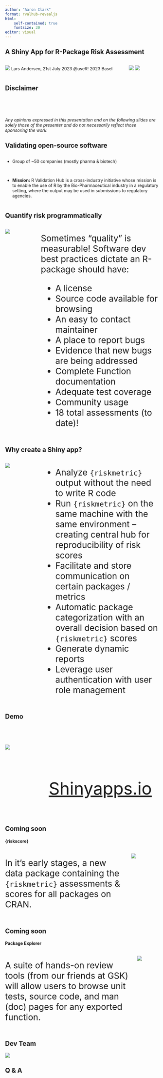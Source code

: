 ```yaml
---
author: "Aaron Clark"
format: rvalhub-revealjs
html:
    self-contained: true
    fontsize: 30
editor: visual
---
```


## A Shiny App for R-Package Risk Assessment

::: columns
::: {.column width="80%"}
![](images/title_app_page.png) Lars Andersen, 21st July 2023 @useR! 2023 Basel
:::

::: {.column width="20%"}
<!-- ![](images/riskassessment_logo.png)  -->

<!-- <img src="images/riskassessment_logo.png" height="172" style="height:172px;"/> -->

<!-- <img src="images/pharmaverse_logo.png" height="172" style="height:172px;"/> -->

![](images/riskassessment_logo_small.png) ![](images/pharmaverse_logo.png)
:::
:::

## Disclaimer

</br></br></br>

*Any opinions expressed in this presentation and on the following slides are solely those of the presenter and do not necessarily reflect those sponsoring the work.*

## Validating open-source software

::: columns
::: {.column width="90%"}
-   Group of \~50 companies (mostly pharma & biotech)

<br>

-   <b>Mission:</b> R Validation Hub is a cross-industry initiative whose mission is to enable the use of R by the Bio-Pharmaceutical industry in a regulatory setting, where the output may be used in submissions to regulatory agencies.
:::
:::

<!-- ## Two tools and what do they do? -->

<!-- ::: columns -->
<!-- ::: {.column width="20%"} -->
<!-- ![](images/riskmetric_logo.png) <br><br> ![](images/riskassessment_logo.png) -->
<!-- ::: -->

<!-- ::: {.column width="75%" style="font-size:28px"} -->
<!-- is a framework to quantify an R package's "risk" by assessing several meaningful metrics designed to evaluate package development best practices, code documentation, community engagement, and development sustainability.<br><br><br> is a full-fledged R package containing a shiny front-end that augments the utility of `{riskmetric}`. The application's goal is to provide a central hub for an organization to review and assess the risk of R packages, providing handy tools and guide rails along the way. -->
<!-- ::: -->
<!-- ::: -->

## Quantify risk programmatically

::: columns
::: {.column width="20%"}
![](images/riskmetric_logo.png)
:::

::: {.column width="80%"}
::: {style="font-size:28px"}
Sometimes "quality" is measurable! Software dev best practices dictate an R-package should have:<br> 

-   A license
-   Source code available for browsing
-   An easy to contact maintainer
-   A place to report bugs
-   Evidence that new bugs are being addressed
-   Complete Function documentation
-   Adequate test coverage
-   Community usage
-   18 total assessments (to date)!
:::
:::
:::

## Why create a Shiny app?

::: columns
::: {.column width="20%"}
![](images/riskassessment_logo.png)
:::

::: {.column width="80%"}
<!-- The app extends the functionality of {riskmetric} by managing the review process <b>within an organizational context</b>, empowering the reviewer to: <br> -->

::: {style="font-size:28px"}
-   Analyze `{riskmetric}` output without the need to write R code
-   Run `{riskmetric}` on the same machine with the same environment -- creating central hub for reproducibility of risk scores
-   Facilitate and store communication on certain packages / metrics
-   Automatic package categorization with an overall decision based on `{riskmetric}` scores
-   Generate dynamic reports
-   Leverage user authentication with user role management
:::
:::
:::

## Demo

<br> <br>

::: columns
::: {.column width="20%"}
![](images/riskassessment_logo_large.png)
:::

::: {.column width="80%" style="font-size:56px"}
<br> [Shinyapps.io](https://rinpharma.shinyapps.io/riskassessment_v100_dev/)
:::
:::

## Coming soon

#### {riskscore}

::: columns
::: {.column width="30%" style="font-size:28px"}
In it's early stages, a new data package containing the `{riskmetric}` assessments & scores for all packages on CRAN.
:::

::: {.column width="70%"}
![](images/risk_scores_by_group_all_cran.png)
:::
:::

## Coming soon

#### Package Explorer

::: columns
::: {.column width="30%" style="font-size:28px"}
A suite of hands-on review tools (from our friends at GSK) will allow users to browse unit tests, source code, and man (doc) pages for any exported function.
:::

::: {.column width="70%"}
![](images/pkg_explorer.png)
:::
:::

## Dev Team

![](images/team.png)

## Q & A
